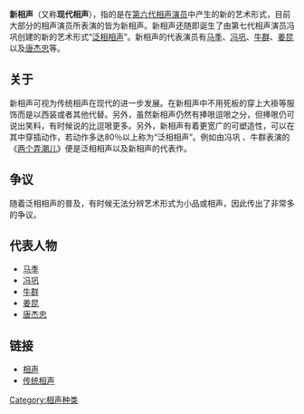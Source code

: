 '''新相声'''（又称'''现代相声'''），指的是在[[相聲演員師承關係|第六代相声演员]]中产生的新的艺术形式，目前大部分的相声演员所表演的皆为新相声。新相声还随即诞生了由第七代相声演员冯巩创建的新的艺术形式“[[泛相相声|泛相相声]]”。{{or|不同于传统相声，新相声更有可塑造性以及便利性。}}新相声的代表演员有[[马季|马季]]、[[冯巩|冯巩]]、[[牛群|牛群]]、[[姜昆|姜昆]]以及[[唐杰忠|唐杰忠]]等。

== 关于 ==
新相声可视为传统相声在现代的进一步发展。在新相声中不用死板的穿上大褂等服饰而是以西装或者其他代替。另外，虽然新相声仍然有捧哏逗哏之分，但捧哏仍可说出笑料，有时候说的比逗哏更多。另外，新相声有着更宽广的可塑造性，可以在其中穿插动作，若动作多达80％以上称为“泛相相声”。例如由冯巩
、牛群表演的《[[两个弄潮儿|两个弄潮儿]]》便是泛相相声以及新相声的代表作。

== 争议 ==
随着泛相相声的普及，有时候无法分辨艺术形式为小品或相声，因此传出了非常多的争议。
== 代表人物 ==
*[[马季|马季]]
*[[冯巩|冯巩]]
*[[牛群|牛群]]
*[[姜昆|姜昆]]
*[[唐杰忠|唐杰忠]]

== 链接 ==
*[[相声|相声]]
*[[传统相声|传统相声]]
[[Category:相声种类|Category:相声种类]]